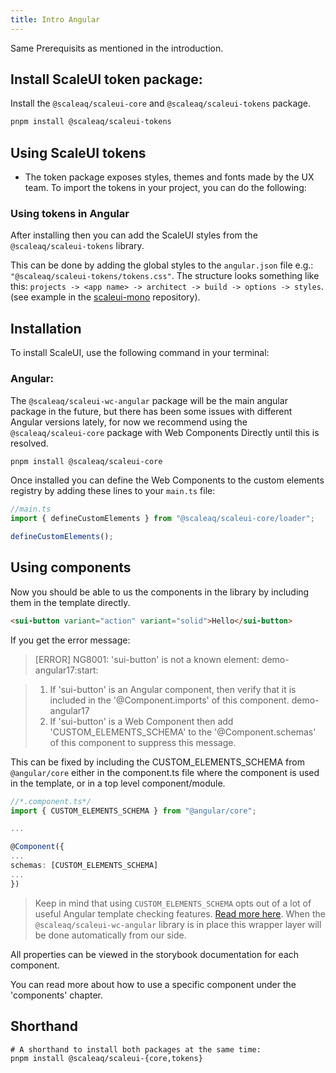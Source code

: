 ```yaml
---
title: Intro Angular
---
```


Same Prerequisits as mentioned in the introduction.

## Install ScaleUI token package:

Install the `@scaleaq/scaleui-core` and `@scaleaq/scaleui-tokens` package.

```bash
pnpm install @scaleaq/scaleui-tokens
```

## Using ScaleUI tokens

-   The token package exposes styles, themes and fonts made by the UX team.
    To import the tokens in your project, you can do the following:

### Using tokens in Angular

After installing then you can add the ScaleUI styles from the `@scaleaq/scaleui-tokens` library.

This can be done by adding the global styles to the `angular.json` file e.g.: `"@scaleaq/scaleui-tokens/tokens.css"`. The structure looks something like this: `projects -> <app name> -> architect -> build -> options -> styles`. (see example in the [scaleui-mono](https://github.com/scaleaq/scaleui-mono/blob/main/apps/angular-demo/angular.json) repository).

## Installation

To install ScaleUI, use the following command in your terminal:

### Angular:

The `@scaleaq/scaleui-wc-angular` package will be the main angular package in the future, but there has been some issues with different Angular versions lately, for now we recommend using the `@scaleaq/scaleui-core` package with Web Components Directly until this is resolved.

```bash
pnpm install @scaleaq/scaleui-core
```

Once installed you can define the Web Components to the custom elements registry by adding these lines to your `main.ts` file:

```ts
//main.ts
import { defineCustomElements } from "@scaleaq/scaleui-core/loader";

defineCustomElements();
```

## Using components

Now you should be able to us the components in the library by including them in the template directly.

```html
<sui-button variant="action" variant="solid">Hello</sui-button>
```

If you get the error message:

> [ERROR] NG8001: 'sui-button' is not a known element:
> demo-angular17:start:

> 1. If 'sui-button' is an Angular component, then verify that it is included in the '@Component.imports' of this component.
>    demo-angular17
> 2. If 'sui-button' is a Web Component then add 'CUSTOM_ELEMENTS_SCHEMA' to the '@Component.schemas' of this component to suppress this message.

This can be fixed by including the CUSTOM_ELEMENTS_SCHEMA from `@angular/core` either in the component.ts file where the component is used in the template, or in a top level component/module.

```ts
//*.component.ts*/
import { CUSTOM_ELEMENTS_SCHEMA } from "@angular/core";

...

@Component({
...
schemas: [CUSTOM_ELEMENTS_SCHEMA]
...
})
```

> Keep in mind that using `CUSTOM_ELEMENTS_SCHEMA` opts out of a lot of useful Angular template checking features. [Read more here](https://manuel-rauber.com/2021/02/23/youre-using-custom_elements_schema-wrong/). When the `@scaleaq/scaleui-wc-angular` library is in place this wrapper layer will be done automatically from our side.

All properties can be viewed in the storybook documentation for each component.

You can read more about how to use a specific component under the 'components' chapter.

## Shorthand

```
# A shorthand to install both packages at the same time:
pnpm install @scaleaq/scaleui-{core,tokens}
```
